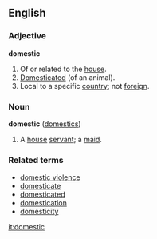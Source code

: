==English==
===Adjective===
'''domestic'''

#Of or related to the [[house]].
#[[Domesticated]] (of an animal).
#Local to a specific [[country]]; not [[foreign]].

===Noun===
'''domestic''' ([[domestics]])

#A [[house]] [[servant]]; a [[maid]].

===Related terms===<!-- related to adj or noun? -->
*[[domestic violence]]
*[[domesticate]]
*[[domesticated]]
*[[domestication]]
*[[domesticity]]

[[it:domestic]]